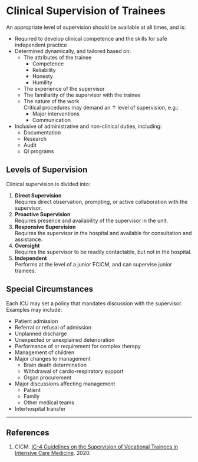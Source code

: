 # Clinical Supervision of Trainees

An appropriate level of supervision should be available at all times, and is:

* Required to develop clinical competence and the skills for safe independent practice
* Determined dynamically, and tailored based on:
	* The attributes of the trainee
		* Competence
		* Reliability
		* Honesty
		* Humility
	* The experience of the supervisor
	* The familiarity of the supervisor with the trainee
	* The nature of the work\
	Critical procedures may demand an ↑ level of supervision, e.g.:
		* Major interventions
		* Communication
* Inclusive of administrative and non-clinical duties, including:
	* Documentation
	* Research
	* Audit
	* QI programs


## Levels of Supervision

Clinical supervision is divided into:

1. **Direct Supervision**\
Requires direct observation, prompting, or active collaboration with the supervisor.
2. **Proactive Supervision**\
Requires presence and availability of the supervisor in the unit.
3. **Responsive Supervision**\
Requires the supervisor in the hospital and available for consultation and assistance.
4. **Oversight**\
Requires the supervisor to be readily contactable, but not in the hospital.
5. **Independent**\
Performs at the level of a junior FCICM, and can supervise junior trainees.


## Special Circumstances

Each ICU may set a policy that mandates discussion with the supervisor. Examples may include:

* Patient admission
* Referral or refusal of admission
* Unplanned discharge
* Unexpected or unexplained deterioration
* Performance of or requirement for complex therapy
* Management of children
* Major changes to management
	* Brain death determination
	* Withdrawal of cardio-respiratory support
	* Organ procurement
* Major discussions affecting management
	* Patient
	* Family
	* Other medical teams
* Interhospital transfer

---

## References

1. CICM. [IC-4 Guidelines on the Supervision of Vocational Trainees in Intensive Care Medicine](https://cicm.org.au/CICM_Media/CICMSite/Files/Professional/IC-4-Guidelines-on-the-Supervision-of-Vocational-Trainees-in-Intensive-Care-Medicine.pdf). 2020.